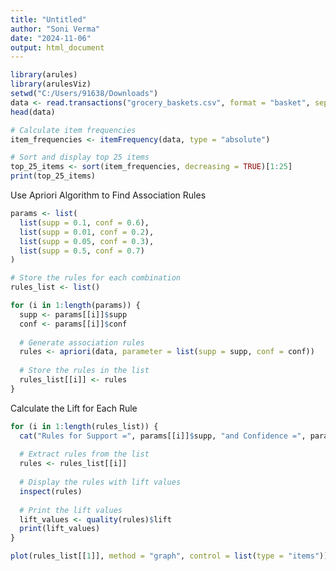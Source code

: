 ---
title: "Untitled"
author: "Soni Verma"
date: "2024-11-06"
output: html_document
---

```{r}
library(arules)
library(arulesViz)
setwd("C:/Users/91638/Downloads")
data <- read.transactions("grocery_baskets.csv", format = "basket", sep = ",")
head(data)
```

```{r}
# Calculate item frequencies
item_frequencies <- itemFrequency(data, type = "absolute")

# Sort and display top 25 items
top_25_items <- sort(item_frequencies, decreasing = TRUE)[1:25]
print(top_25_items)
```

Use Apriori Algorithm to Find Association Rules

```{r}
params <- list(
  list(supp = 0.1, conf = 0.6),
  list(supp = 0.01, conf = 0.2),
  list(supp = 0.05, conf = 0.3),
  list(supp = 0.5, conf = 0.7)
)

# Store the rules for each combination
rules_list <- list()

for (i in 1:length(params)) {
  supp <- params[[i]]$supp
  conf <- params[[i]]$conf
  
  # Generate association rules
  rules <- apriori(data, parameter = list(supp = supp, conf = conf))
  
  # Store the rules in the list
  rules_list[[i]] <- rules
}
```

Calculate the Lift for Each Rule

```{r}
for (i in 1:length(rules_list)) {
  cat("Rules for Support =", params[[i]]$supp, "and Confidence =", params[[i]]$conf, "\n")
  
  # Extract rules from the list
  rules <- rules_list[[i]]
  
  # Display the rules with lift values
  inspect(rules)
  
  # Print the lift values
  lift_values <- quality(rules)$lift
  print(lift_values)
}
```

```{r}
plot(rules_list[[1]], method = "graph", control = list(type = "items"))
```